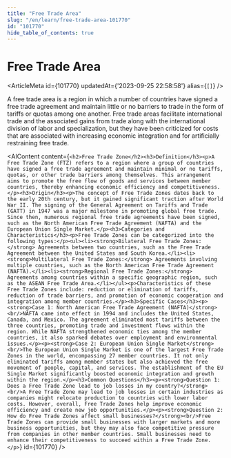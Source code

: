 ```yaml
---
title: "Free Trade Area"
slug: "/en/learn/free-trade-area-101770"
id: "101770"
hide_table_of_contents: true
---
```



# Free Trade Area

<ArticleMeta id={101770} updatedAt={'2023-09-25 22:58:58'} alias={`[]`} />
<div className='border-solid border-b border-t-0 my-4 border-[var(--ifm-color-gray-300)]' />

A free trade area is a region in which a number of countries have signed a free trade agreement and maintain little or no barriers to trade in the form of tariffs or quotas among one another. Free trade areas facilitate international trade and the associated gains from trade along with the international division of labor and specialization, but they have been criticized for costs that are associated with increasing economic integration and for artificially restraining free trade.

<AIContent content={`<h2>Free Trade Zone</h2><h3>Definition</h3><p>A Free Trade Zone (FTZ) refers to a region where a group of countries have signed a free trade agreement and maintain minimal or no tariffs, quotas, or other trade barriers among themselves. This arrangement aims to promote the free flow of goods and services between member countries, thereby enhancing economic efficiency and competitiveness.</p><h3>Origin</h3><p>The concept of Free Trade Zones dates back to the early 20th century, but it gained significant traction after World War II. The signing of the General Agreement on Tariffs and Trade (GATT) in 1947 was a major milestone in promoting global free trade. Since then, numerous regional free trade agreements have been signed, such as the North American Free Trade Agreement (NAFTA) and the European Union Single Market.</p><h3>Categories and Characteristics</h3><p>Free Trade Zones can be categorized into the following types:</p><ul><li><strong>Bilateral Free Trade Zones:</strong> Agreements between two countries, such as the Free Trade Agreement between the United States and South Korea.</li><li><strong>Multilateral Free Trade Zones:</strong> Agreements involving multiple countries, such as the North American Free Trade Agreement (NAFTA).</li><li><strong>Regional Free Trade Zones:</strong> Agreements among countries within a specific geographic region, such as the ASEAN Free Trade Area.</li></ul><p>Characteristics of these Free Trade Zones include: reduction or elimination of tariffs, reduction of trade barriers, and promotion of economic cooperation and integration among member countries.</p><h3>Specific Cases</h3><p><strong>Case 1: North American Free Trade Agreement (NAFTA)</strong><br/>NAFTA came into effect in 1994 and includes the United States, Canada, and Mexico. The agreement eliminated most tariffs between the three countries, promoting trade and investment flows within the region. While NAFTA strengthened economic ties among the member countries, it also sparked debates over employment and environmental issues.</p><p><strong>Case 2: European Union Single Market</strong><br/>The European Union Single Market is one of the largest Free Trade Zones in the world, encompassing 27 member countries. It not only eliminated tariffs among member states but also achieved the free movement of people, capital, and services. The establishment of the EU Single Market significantly boosted economic integration and growth within the region.</p><h3>Common Questions</h3><p><strong>Question 1: Does a Free Trade Zone lead to job losses in my country?</strong><br/>A Free Trade Zone may lead to job losses in certain industries as companies might relocate production to countries with lower labor costs. However, overall, Free Trade Zones help improve economic efficiency and create new job opportunities.</p><p><strong>Question 2: How do Free Trade Zones affect small businesses?</strong><br/>Free Trade Zones can provide small businesses with larger markets and more business opportunities, but they may also face competitive pressure from companies in other member countries. Small businesses need to enhance their competitiveness to succeed within a Free Trade Zone.</p>`} id={101770} />
